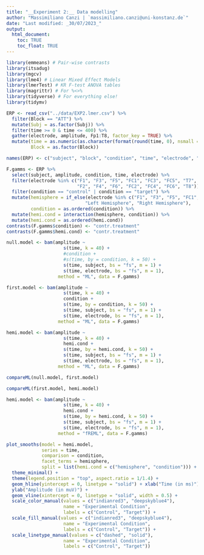 ```yaml
---
title: "__Experiment 2:__ Data modelling"
author: "Massimiliano Canzi | `massimiliano.canzi@uni-konstanz.de`"
date: "Last modified: _30/07/2023_"
output: 
  html_document:
    toc: TRUE
    toc_float: TRUE
---
```


```r
library(emmeans) # Pair-wise contrasts
library(itsadug)
library(mgcv)
library(lme4) # Linear Mixed Effect Models
library(lmerTest) # KR F-test ANOVA tables
library(magrittr) # For %<>%
library(tidyverse) # For everything else! 
library(tidymv)
```

```r
ERP <- read_csv("../data/EXP2.lmer.csv") %>%
  filter(Block == "ATT") %>%
  mutate(Subj = as.factor(Subj)) %>%
  filter(time >= 0 & time <= 400) %>%
  gather(electrode, amplitude, Fp1:T8, factor_key = TRUE) %>%
  mutate(time = as.numeric(as.character(format(round(time, 0), nsmall = 0))),
         Block = as.factor(Block))

names(ERP) <- c("subject", "block", "condition", "time", "electrode", "amplitude")
```

```r
F.gamms <- ERP %>% 
  select(subject, amplitude, condition, time, electrode) %>% 
  filter(electrode %in% c("F1", "F3", "F5", "FC1", "FC3", "FC5", "T7", 
                          "F2", "F4", "F6", "FC2", "FC4", "FC6", "T8")) %>% 
  filter(condition == "control" | condition == "target") %>% 
  mutate(hemisphere = if_else(electrode %in% c("F1", "F3", "F5", "FC1", "FC3", "FC5", "T7"), 
                             "Left Hemisphere", "Right Hemisphere"), 
         condition = as.ordered(condition)) %>% 
  mutate(hemi.cond = interaction(hemisphere, condition)) %>% 
  mutate(hemi.cond = as.ordered(hemi.cond))
contrasts(F.gamms$condition) <- "contr.treatment"
contrasts(F.gamms$hemi.cond) <- "contr.treatment"
```

```r
null.model <- bam(amplitude ~ 
                     s(time, k = 40) + 
                     #condition + 
                     #s(time, by = condition, k = 50) +
                     s(time, subject, bs = "fs", m = 1) + 
                     s(time, electrode, bs = "fs", m = 1), 
                   method = "ML", data = F.gamms)
```

```r
first.model <- bam(amplitude ~ 
                     s(time, k = 40) + 
                     condition + 
                     s(time, by = condition, k = 50) +
                     s(time, subject, bs = "fs", m = 1) + 
                     s(time, electrode, bs = "fs", m = 1), 
                   method = "ML", data = F.gamms)
```

```r
hemi.model <- bam(amplitude ~ 
                     s(time, k = 40) + 
                     hemi.cond + 
                     s(time, by = hemi.cond, k = 50) +
                     s(time, subject, bs = "fs", m = 1) + 
                     s(time, electrode, bs = "fs", m = 1), 
                   method = "ML", data = F.gamms)
```

```r
compareML(null.model, first.model)
```

```r
compareML(first.model, hemi.model)
```

```r
hemi.model <- bam(amplitude ~ 
                     s(time, k = 40) + 
                     hemi.cond + 
                     s(time, by = hemi.cond, k = 50) +
                     s(time, subject, bs = "fs", m = 1) + 
                     s(time, electrode, bs = "fs", m = 1), 
                   method = "fREML", data = F.gamms)
```

```r
plot_smooths(model = hemi.model, 
             series = time, 
             comparison = condition, 
             facet_terms = hemisphere,
             split = list(hemi.cond = c("hemisphere", "condition"))) + 
  theme_minimal() + 
  theme(legend.position = "top", aspect.ratio = 1/1.4) + 
  geom_hline(yintercept = 0, linetype = "solid") + xlab("Time (in ms)") + 
  ylab("Amplitude (in muV)") + 
  geom_vline(xintercept = 0, linetype = "solid", width = 0.5) + 
  scale_color_manual(values = c("indianred3", "deepskyblue4"), 
                     name = "Experimental Condition", 
                     labels = c("Control", "Target")) +
  scale_fill_manual(values = c("indianred3", "deepskyblue4"), 
                     name = "Experimental Condition", 
                     labels = c("Control", "Target")) + 
  scale_linetype_manual(values = c("dashed", "solid"), 
                     name = "Experimental Condition", 
                     labels = c("Control", "Target"))
```
